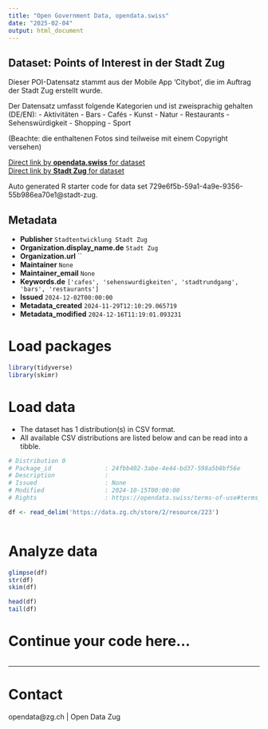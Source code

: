 ```yaml
---
title: "Open Government Data, opendata.swiss"
date: "2025-02-04"
output: html_document
---
```


## Dataset: Points of Interest in der Stadt Zug

Dieser POI-Datensatz stammt aus der Mobile App 'Citybot', die im Auftrag der Stadt Zug erstellt wurde.

Der Datensatz umfasst folgende Kategorien und ist zweisprachig gehalten (DE/EN):
- Aktivitäten
- Bars
- Cafés
- Kunst
- Natur
- Restaurants
- Sehenswürdigkeit
- Shopping
- Sport

(Beachte: die enthaltenen Fotos sind teilweise mit einem Copyright versehen)

[Direct link by **opendata.swiss** for dataset](https://opendata.swiss/de/dataset/points-of-interest-in-der-stadt-zug)<br>
[Direct link by **Stadt Zug** for dataset](https://www.citybot.ch/)

Auto generated R starter code for data set 729e6f5b-59a1-4a9e-9356-55b986ea70e1@stadt-zug.

## Metadata

- **Publisher** `Stadtentwicklung Stadt Zug`
- **Organization.display_name.de** `Stadt Zug`
- **Organization.url** ``
- **Maintainer** `None`
- **Maintainer_email** `None`
- **Keywords.de** `['cafes', 'sehenswurdigkeiten', 'stadtrundgang', 'bars', 'restaurants']`
- **Issued** `2024-12-02T00:00:00`
- **Metadata_created** `2024-11-29T12:10:29.065719`
- **Metadata_modified** `2024-12-16T11:19:01.093231`


# Load packages

```r

library(tidyverse)
library(skimr)

```

# Load data

-   The dataset has 1 distribution(s) in CSV format.
-   All available CSV distributions are listed below and can be read into a tibble.

```r

# Distribution 0
# Package_id               : 24fbb402-3abe-4e44-bd37-598a5b8bf56e
# Description              : 
# Issued                   : None
# Modified                 : 2024-10-15T00:00:00
# Rights                   : https://opendata.swiss/terms-of-use#terms_open

df <- read_delim('https://data.zg.ch/store/2/resource/223')



```

# Analyze data

```r

glimpse(df)
str(df)
skim(df)

head(df)
tail(df)

```

# Continue your code here...

```r

```

------------------------------------------------------------------------

# Contact

opendata@zg.ch | Open Data Zug
